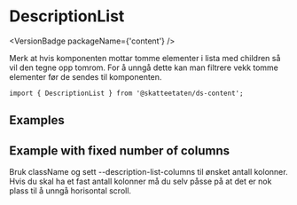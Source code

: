 
<Meta of={DescriptionListSTories} />

# DescriptionList

<VersionBadge packageName={'content'} />

<DocIntro
  name="DescriptionList"
  url="https://www.skatteetaten.no/stilogtone/designsystemet/komponenter/descriptionlist/"
/>

Merk at hvis komponenten mottar tomme elementer i lista med children så vil den tegne opp tomrom. For å unngå dette kan man filtrere vekk tomme elementer før de sendes til komponenten.

<Primary />

```tsx
import { DescriptionList } from '@skatteetaten/ds-content';
```

<Controls />

## Examples

<Canvas of={DescriptionListSTories.Examples} />

## Example with fixed number of columns

Bruk className og sett --description-list-columns til ønsket antall kolonner. Hvis du skal ha et fast antall kolonner må du selv påsse på at det er nok plass til å unngå horisontal scroll.

<Canvas of={DescriptionListSTories.ExampleWithFixedColumns} />
